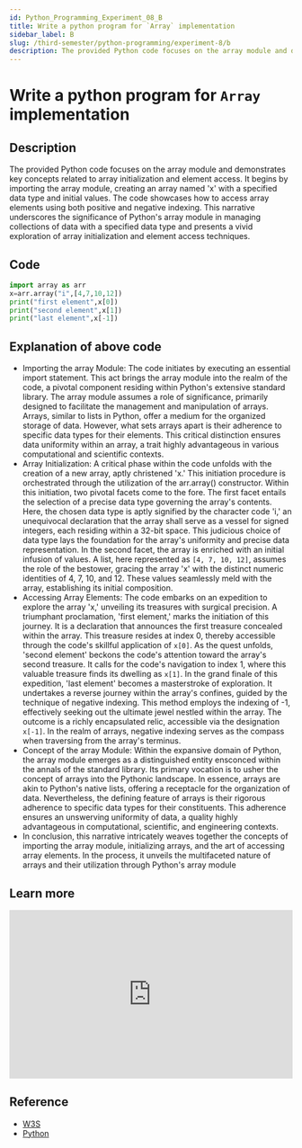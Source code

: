 ```yaml
---
id: Python_Programming_Experiment_08_B
title: Write a python program for `Array` implementation
sidebar_label: B
slug: /third-semester/python-programming/experiment-8/b
description: The provided Python code focuses on the array module and demonstrates key concepts related to array initialization and element access. It begins by importing the array module, creating an array named 'x' with a specified data type and initial values. The code showcases how to access array elements using both positive and negative indexing. This narrative underscores the significance of Python's array module in managing collections of data with a specified data type and presents a vivid exploration of array initialization and element access techniques.
---
```


# Write a python program for `Array` implementation

## Description

The provided Python code focuses on the array module and demonstrates key concepts related to array initialization and element access. It begins by importing the array module, creating an array named 'x' with a specified data type and initial values. The code showcases how to access array elements using both positive and negative indexing. This narrative underscores the significance of Python's array module in managing collections of data with a specified data type and presents a vivid exploration of array initialization and element access techniques.

## Code

```python title="program8b.py"
import array as arr
x=arr.array("i",[4,7,10,12])
print("first element",x[0])
print("second element",x[1])
print("last element",x[-1])
```

## Explanation of above code

- Importing the array Module: The code initiates by executing an essential import statement. This act brings the array module into the realm of the code, a pivotal component residing within Python's extensive standard library. The array module assumes a role of significance, primarily designed to facilitate the management and manipulation of arrays. Arrays, similar to lists in Python, offer a medium for the organized storage of data. However, what sets arrays apart is their adherence to specific data types for their elements. This critical distinction ensures data uniformity within an array, a trait highly advantageous in various computational and scientific contexts.
- Array Initialization: A critical phase within the code unfolds with the creation of a new array, aptly christened 'x.' This initiation procedure is orchestrated through the utilization of the arr.array() constructor. Within this initiation, two pivotal facets come to the fore. The first facet entails the selection of a precise data type governing the array's contents. Here, the chosen data type is aptly signified by the character code 'i,' an unequivocal declaration that the array shall serve as a vessel for signed integers, each residing within a 32-bit space. This judicious choice of data type lays the foundation for the array's uniformity and precise data representation. In the second facet, the array is enriched with an initial infusion of values. A list, here represented as `[4, 7, 10, 12]`, assumes the role of the bestower, gracing the array 'x' with the distinct numeric identities of 4, 7, 10, and 12. These values seamlessly meld with the array, establishing its initial composition.
- Accessing Array Elements: The code embarks on an expedition to explore the array 'x,' unveiling its treasures with surgical precision. A triumphant proclamation, 'first element,' marks the initiation of this journey. It is a declaration that announces the first treasure concealed within the array. This treasure resides at index 0, thereby accessible through the code's skillful application of `x[0]`. As the quest unfolds, 'second element' beckons the code's attention toward the array's second treasure. It calls for the code's navigation to index 1, where this valuable treasure finds its dwelling as `x[1]`. In the grand finale of this expedition, 'last element' becomes a masterstroke of exploration. It undertakes a reverse journey within the array's confines, guided by the technique of negative indexing. This method employs the indexing of -1, effectively seeking out the ultimate jewel nestled within the array. The outcome is a richly encapsulated relic, accessible via the designation `x[-1]`. In the realm of arrays, negative indexing serves as the compass when traversing from the array's terminus.
- Concept of the array Module: Within the expansive domain of Python, the array module emerges as a distinguished entity ensconced within the annals of the standard library. Its primary vocation is to usher the concept of arrays into the Pythonic landscape. In essence, arrays are akin to Python's native lists, offering a receptacle for the organization of data. Nevertheless, the defining feature of arrays is their rigorous adherence to specific data types for their constituents. This adherence ensures an unswerving uniformity of data, a quality highly advantageous in computational, scientific, and engineering contexts.
- In conclusion, this narrative intricately weaves together the concepts of importing the array module, initializing arrays, and the art of accessing array elements. In the process, it unveils the multifaceted nature of arrays and their utilization through Python's array module

## Learn more

<iframe width="100%" height="300px" src="https://www.youtube.com/embed/6a39OjkCN5I" title="#26 Python Tutorial for Beginners | Array in Python" frameborder="0" allow="accelerometer; autoplay; clipboard-write; encrypted-media; gyroscope; picture-in-picture; web-share" allowfullscreen></iframe>

## Reference

- [W3S](https://www.w3schools.com/python/python_arrays.asp)
- [Python](https://docs.python.org/3/library/array.html)
